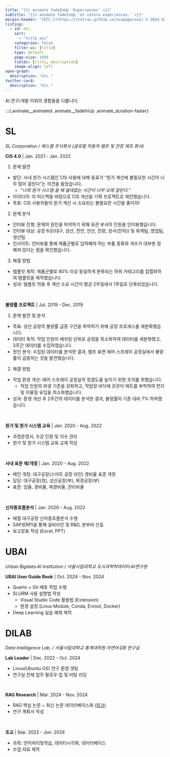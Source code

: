 ```yaml
---
title: "{{< animate fadeInUp 'Experiences' >}}"
subtitle: "{{< animate fadeInUp 'et cetera experiences.' >}}"
margin-header: "[ETC.](https://statrav.github.io/ssupage/aso) © 2024 by [Hyesu Hwang](https://statrav.github.io/ssupage/about.html) is licensed under [CC BY-NC 4.0](https://creativecommons.org/licenses/by-nc/4.0/?ref=chooser-v1)"
listing:
  - id: etc
    sort:
      - "title asc"
    categories: false
    filter-ui: [title]
    type: default
    page-size: 1000
    fields: [title, description]
    image-align: left
open-graph:
  description: "etc."
twitter-card:
  description: "etc."
---
```


:::{.animate__animated .animate__fadeInUp}

AI 연구/개발 이외의 경험들을 다룹니다.

:::

:::{.animate__animated .animate__fadeInUp .animate_duration-faster}

:::{.panel-tabset}

# SL

*SL Corporation / 에스엘 주식회사 (글로벌 자동차 램프 및 전장 제조 회사)*

**CIS 4.0** | Jan. 2021 - Jan. 2022

1. 문제 발견

* 발단: 사내 원가 시스템인 CIS 사용에 대해 동료가 "원가 계산에 불필요한 시간이 너무 많이 걸린다"는 의견을 들었습니다.
  * *"너희 원가 시스템 쓸 때 쓸데없는 시간이 너무 오래 걸린다."*
* 아이디어: 이 피드백을 바탕으로 CIS 개선을 기획 프로젝트로 제안했습니다.
* 목표: CIS 사용자들이 원가 계산 시 소요되는 불필요한 시간을 줄이자!

2. 문제 분석

* 인터뷰 진행: 문제의 원인을 파악하기 위해 유관 부서의 인원을 인터뷰했습니다.
* 인터뷰 대상: 공장 6곳(대구, 성산, 천안, 안산, 진량, 성서(전자)) 및 회계팀, 영업팀, 생산팀
* 인사이트: 인터뷰를 통해 제품군별로 입력해야 하는 부품 종류와 개수가 대부분 정해져 있다는 점을 확인했습니다.

3. 해결 방법

* 템플릿 제작: 제품군별로 80% 이상 동일하게 분류되는 하위 카테고리를 집합화하여 템플릿을 제작했습니다.
* 성과: 템플릿 적용 후 계산 소요 시간이 평균 2주일에서 1주일로 단축되었습니다.

</br>

**불량률 프로젝트** | Jul. 2019 - Dec. 2019

1. 문제 발견 및 분석

* 목표: 성산 공장의 불량률 급증 구간을 파악하기 위해 공정 프로세스를 세분화했습니다.
* 데이터 축적: 작업 인원이 배치된 단위로 공정을 최소화하여 데이터를 세분화했고, 3주간 데이터를 수집하였습니다.
* 원인 분석: 수집된 데이터를 분석한 결과, 램프 표면 에어 스프레이 공정실에서 불량률이 급증하는 것을 발견했습니다.

2. 해결 방법

* 작업 환경 개선: 에어 스프레이 공정실의 청결도를 높이기 위한 조치를 취했습니다.
  * 작업 인원의 위생 기준을 강화하고, 작업장 바닥에 끈끈이 매트를 부착하여 먼지 및 이물질 유입을 최소화했습니다.
* 성과: 환경 개선 후 2주간의 데이터를 분석한 결과, 불량률이 기존 대비 7% 하락했습니다.

</br>

**원가 및 원가 시스템 교육** | Jan. 2020 - Aug. 2022

* 과정운영서, 수강 인원 및 이수 관리
* 원가 및 원가 시스템 교육 교재 작성

</br>

**사내 표준 제/개정** | Jan. 2020 - Aug. 2022

* 메인 개정: 대구공장(스마트 공장 라인) 경비율 표준 개정
* 담당: 대구공장(정), 성산공장(부), 북경공장(부)
* 표준: 임율, 경비율, 제경비율, 관리비율

</br>

**신차종흐름분석** | Jan. 2020 - Aug. 2022

* 매월 대구공장 신차종흐름분석 수행
* SAP(ERP)을 통해 설비라인 및 R&D, 본부비 산출
* 보고장표 작성 (Excel, PPT)


# UBAI

*Urban Bigdata∙AI Institution / 서울시립대학교 도시과학빅데이터∙AI연구원*

**UBAI User Guide Book** | Oct. 2024 - Nov. 2024

* Quarto + Git 배포 작업 수행
* SLURM 사용 설명법 작성
  * Visual Studio Code 활용법 (Extension)
  * 환경 설정 (Linux Module, Conda, Enroot, Docker)
* Deep Learning 실습 예제 제작

# DILAB

*Data Intelligence Lab. / 서울시립대학교 통계대학원 자연어∙DB 연구실*

**Lab Leader** | Dec. 2022 - Oct. 2024

* Linux(Ubuntu OS) 연구 환경 셋팅
* 연구실 전체 업무 팔로우 업 및 미팅 리딩

</br>

**RAG Research** | Mar. 2024 - Nov. 2024

* RAG 핵심 논문 ~ 최신 논문 데이터베이스화 ([링크](https://ssu-page.notion.site/RAG-Survey-13eac2e59818807f8413fbed5dd87b78?pvs=4))
* 연구 계획서 작성

</br>

**조교** | Sep. 2022 - Jun. 2024

* 과목: 언어처리및학습, 데이터시각화, 데이터베이스
* 수업 자료 제작

:::